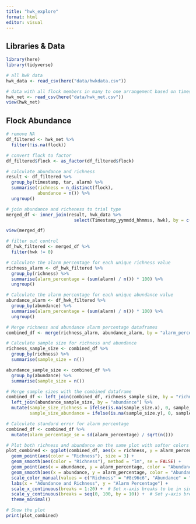 ```yaml
---
title: "hwk_explore"
format: html
editor: visual
---
```


## Libraries & Data

```r
library(here)
library(tidyverse)

# all hwk data
hwk_data <- read_csv(here("data/hwkdata.csv"))

# data with all flock members in many to one arrangement based on timestamp
hwk_net <- read_csv(here("data/hwk_net.csv"))
view(hwk_net)
```

## Flock Abundance

```r
# remove NA
df_filtered <- hwk_net %>% 
  filter(!is.na(flock))

# convert flock to factor
df_filtered$flock <- as_factor(df_filtered$flock)

# calculate abundance and richness
result <- df_filtered %>%
  group_by(timestamp, tar, alarm) %>%
  summarise(richness = n_distinct(flock),
            abundance = n()) %>%
  ungroup()

# join abundance and richeness to trial type
merged_df <- inner_join(result, hwk_data %>% 
                          select(Timestamp_yymmdd_hhmmss, hwk), by = c("timestamp" = "Timestamp_yymmdd_hhmmss"))

view(merged_df)

# filter out control
df_hwk_filtered <- merged_df %>% 
  filter(hwk != 0)

# Calculate the alarm percentage for each unique richness value
richness_alarm <- df_hwk_filtered %>%
  group_by(richness) %>%
  summarise(alarm_percentage = (sum(alarm) / n()) * 100) %>%
  ungroup()

# Calculate the alarm percentage for each unique abundance value
abundance_alarm <- df_hwk_filtered %>%
  group_by(abundance) %>%
  summarise(alarm_percentage = (sum(alarm) / n()) * 100) %>%
  ungroup()

# Merge richness and abundance alarm percentage dataframes
combined_df <- merge(richness_alarm, abundance_alarm, by = "alarm_percentage", all = TRUE, suffixes = c("_richness", "_abundance"))

# Calculate sample size for richness and abundance
richness_sample_size <- combined_df %>%
  group_by(richness) %>%
  summarise(sample_size = n())

abundance_sample_size <- combined_df %>%
  group_by(abundance) %>%
  summarise(sample_size = n())

# Merge sample sizes with the combined dataframe
combined_df <- left_join(combined_df, richness_sample_size, by = "richness") %>%
  left_join(abundance_sample_size, by = "abundance") %>%
  mutate(sample_size_richness = ifelse(is.na(sample_size.x), 0, sample_size.x),
         sample_size_abundance = ifelse(is.na(sample_size.y), 0, sample_size.y))

# Calculate standard error for alarm percentage
combined_df <- combined_df %>%
  mutate(alarm_percentage_se = sd(alarm_percentage) / sqrt(n()))

# Plot both richness and abundance on the same plot with softer colors
plot_combined <- ggplot(combined_df, aes(x = richness, y = alarm_percentage)) +
  geom_point(aes(color = "Richness"), size = 3) +
  geom_smooth(aes(color = "Richness"), method = "lm", se = FALSE) +
  geom_point(aes(x = abundance, y = alarm_percentage, color = "Abundance"), size = 3) +
  geom_smooth(aes(x = abundance, y = alarm_percentage, color = "Abundance"), method = "lm", se = FALSE) +
  scale_color_manual(values = c("Richness" = "#8c96c6", "Abundance" = "#fc8d59"), name = "Category") + # softer shades of blue and red
  labs(x = "Adundance and Richness", y = "Alarm Percentage") +
  scale_x_continuous(breaks = 1:20) +  # Set x-axis breaks to be in single increments of 1 to 20
  scale_y_continuous(breaks = seq(0, 100, by = 10)) +  # Set y-axis breaks to be in increments of 10 from 0 to 100
  theme_minimal()

# Show the plot
print(plot_combined)

```
